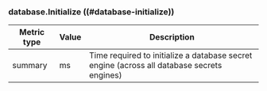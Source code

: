 ### database.Initialize ((#database-initialize))

Metric type | Value | Description
----------- | ----- | -----------
summary     | ms    | Time required to initialize a database secret engine (across all database secrets engines)